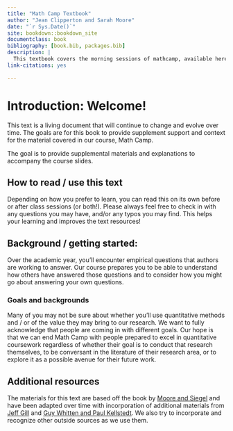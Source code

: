 ```yaml
--- 
title: "Math Camp Textbook"
author: "Jean Clipperton and Sarah Moore"
date: "`r Sys.Date()`"
site: bookdown::bookdown_site
documentclass: book
bibliography: [book.bib, packages.bib]
description: |
  This textbook covers the morning sessions of mathcamp, available here: https://github.com/NUpolisci/NU-math-camp
link-citations: yes

---
```


# Introduction: Welcome! 
This text is a living document that will continue to change and evolve over time. The goals are for this book to provide supplement support and context for the material covered in our course, Math Camp. 

The goal is to provide supplemental materials and explanations to accompany the course slides. 

## How to read / use this text
Depending on how you prefer to learn, you can read this on its own before or after class sessions (or both!). Please always feel free to check in with any questions you may have, and/or any typos you may find. This helps your learning and improves the text resources!


## Background / getting started:
Over the academic year, you'll encounter empirical questions that authors are working to answer. Our course prepares you to be able to understand how others have answered those questions and to consider how you might go about answering your own questions. 

### Goals and backgrounds 
Many of you may not be sure about whether you'll use quantitative methods and / or of the value they may bring to our research. We want to fully acknowledge that people are coming in with different goals. Our hope is that we can end Math Camp with people prepared to excel in quantitative coursework regardless of whether their goal is to conduct that research themselves, to be conversant in the literature of their research area, or to explore it as a possible avenue for their future work. 

## Additional resources
The materials for this text are based off the book by [Moore and Siegel](https://press.princeton.edu/books/paperback/9780691159171/a-mathematics-course-for-political-and-social-research) and have been adapted over time with incorporation of additional materials from [Jeff Gill](https://jeffgill.org/2021/04/12/essential-mathematics-for-political-and-social-research/) and [Guy Whitten and Paul Kellstedt](https://www.cambridge.org/highereducation/books/the-fundamentals-of-political-science-research/D216914982BC901C8E50461818D387A7#overview). We also try to incorporate and recognize other outside sources as we use them. 
